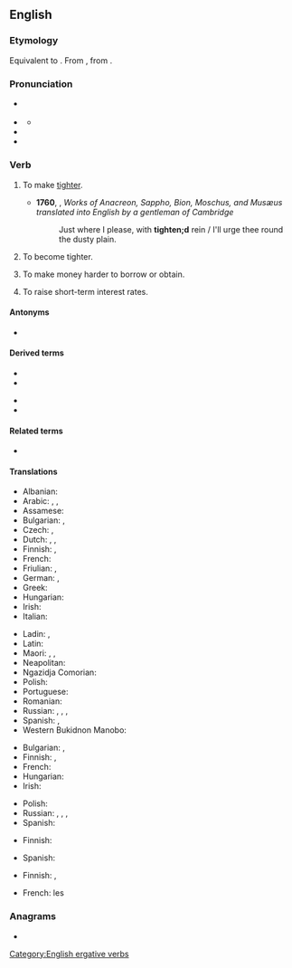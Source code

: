 ==English==

===Etymology===
Equivalent to {{suffix|en|tight|en|id2=inchoative}}. From {{inh|en|enm|tighten}}, from {{inh|en|ang|tyhtan}}.

===Pronunciation===
* {{a|UK}} {{IPA|en|/ˈtaɪ.tən/}}
* {{a|US}} {{IPA|en|/ˈtaɪ.tən/|[ˈtʰaɪ̯.ʔn̩]}}
** {{audio|en|LL-Q1860 (eng)-Vealhurl-tighten.wav|Audio (UK)}}
* {{rhymes|en|aɪtən|s=2}}
* {{homophones|en|titan|Titan}}

===Verb===
{{en-verb}}

# {{lb|en|transitive}} To make [[tight]]er.
#: {{ux|en|Please '''tighten''' that screw a quarter-turn.}}
#* '''1760''', {{w|Francis Fawkes}}, ''Works of Anacreon, Sappho, Bion, Moschus, and Musæus translated into English by a gentleman of Cambridge''
#*: Just where I please, with '''tighten;d''' rein / I'll urge thee round the dusty plain.
# {{lb|en|intransitive}} To become tighter.
#: {{ux|en|That joint is '''tightening''' as the wood dries.}}
# {{lb|en|economics}} To make money harder to borrow or obtain.
#: {{ux|en|If the government doesn't '''tighten''' the money supply, inflation is certain to be harsh.}}
# {{lb|en|economics}} To raise short-term interest rates.
#: {{ux|en|The Fed is expected to '''tighten''' by a quarter-point.}}

====Antonyms====
* {{sense|make tighter}} {{l|en|loosen}}

====Derived terms====
{{der-top}}
* {{l|en|retighten}}
* {{l|en|tighten one's belt}}
{{der-mid}}
* {{l|en|tighten the purse strings}}
* {{l|en|tightener}}
{{der-bottom}}

====Related terms====
* {{l|en|tight}}

====Translations====
{{trans-top|to make tighter}}
* Albanian: {{t+|sq|shtrëngoj}}
* Arabic: {{t+|ar|شَدَّ}}, {{t|ar|ضَيَّقَ}}, {{t|ar|حَبَكَ}}
* Assamese: {{t|as|কচা}}
* Bulgarian: {{t+|bg|стягам}}, {{t+|bg|опъвам}}
* Czech: {{t|cs|dotáhnout}}, {{t|cs|utáhnout}}
* Dutch: {{t+|nl|aandraaien}} {{qualifier|of a screw}}, {{t|nl|strakker maken}}, {{t|nl|strakker doen}}
* Finnish: {{t+|fi|kiristää}}, {{t+|fi|tiukentaa}}
* French: {{t+|fr|serrer}}
* Friulian: {{t|fur|strenzi}}, {{t|fur|strengi}}
* German: {{t+|de|anziehen}} {{qualifier|of a screw}}, {{t+|de|straffen}} {{qualifier|of a rope, belt etc.}}
* Greek: {{t+|el|σφίγγω|sc=Grek}}
* Hungarian: {{t+|hu|szorít}}
* Irish: {{t|ga|dlúthaigh}}
* Italian: {{t+|it|stringere}}
{{trans-mid}}
* Ladin: {{t|lld|strenjer}}, {{t|lld|strenje}}
* Latin: {{t|la|stringō}}
* Maori: {{t|mi|whakakikī}}, {{t|mi|nonoti }}, {{t|mi|whakawhena }}
* Neapolitan: {{t|nap|strenge}}
* Ngazidja Comorian: {{t|zdj|sasanya|alt=usasanya}}
* Polish: {{t+|pl|zacieśniać}}
* Portuguese: {{t+|pt|apertar}}
* Romanian: {{t+|ro|strânge}}
* Russian: {{t+|ru|натя́гивать|impf}}, {{t+|ru|натяну́ть|pf}}, {{t+|ru|затя́гивать|impf}}, {{t+|ru|затяну́ть|pf}}
* Spanish: {{t+|es|apretar}}, {{t+|es|tensar}}
* Western Bukidnon Manobo: {{t|mbb|heɣet}}
{{trans-bottom}}

{{trans-top|to become tighter}}
* Bulgarian: {{t|bg|стягам се}}, {{t|bg|опъвам се}}
* Finnish: {{t+|fi|kiristyä}}, {{t|fi|tiukentua}}
* French: {{t+|fr|se resserrer}}
* Hungarian: {{t+|hu|feszül}}
* Irish: {{t|ga|dlúthaigh}}
{{trans-mid}}
* Polish: {{t|pl|zacieśniać się}}
* Russian: {{t+|ru|натя́гиваться|impf}}, {{t+|ru|натяну́ться|pf}}, {{t+|ru|затя́гиваться|impf}}, {{t+|ru|затяну́ться|pf}}
* Spanish: {{t|es|tensarse}}
{{trans-bottom}}

{{trans-top|to make money harder to obtain}}
* Finnish: {{t+|fi|kiristää}}
{{trans-mid}}
* Spanish: {{t|es|[[endurecer]] la [[política]] [[monetaria]]}}
{{trans-bottom}}

{{trans-top|to raise interest rate}}
* Finnish: {{t|fi|[[nostaa]] [[korko|korkoa]]}}, {{t+|fi|korottaa}}
{{trans-mid}}
* French: {{t+|fr|resserrer}} les {{t+|fr|taux|m}}
{{trans-bottom}}

===Anagrams===
* {{anagrams|en|a=eghintt|tingeth}}

[[Category:English ergative verbs]]